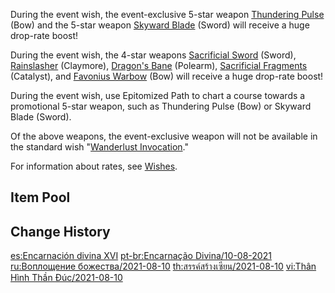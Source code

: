 {{Wish
|name              = Epitome Invocation 2021-08-10
|image             = Epitome Invocation 2021-08-10.png
|type              = Weapon Event
|duration          = event
|time_start        = 2021-08-10 18:00:00
|time_end          = 2021-08-31 14:59:59
|link              = https://www.hoyolab.com/article/666958
|preceding         = Epitome Invocation/2021-07-21
|alongside         = Tapestry of Golden Flames/2021-08-10
|succeeding        = Epitome Invocation/2021-09-01
}}
During the event wish, the event-exclusive 5-star weapon [[Thundering Pulse]] (Bow) and the 5-star weapon [[Skyward Blade]] (Sword) will receive a huge drop-rate boost!

During the event wish, the 4-star weapons [[Sacrificial Sword]] (Sword), [[Rainslasher]] (Claymore), [[Dragon's Bane]] (Polearm), [[Sacrificial Fragments]] (Catalyst), and [[Favonius Warbow]] (Bow) will receive a huge drop-rate boost!

During the event wish, use Epitomized Path to chart a course towards a promotional 5-star weapon, such as Thundering Pulse (Bow) or Skyward Blade (Sword).

Of the above weapons, the event-exclusive weapon will not be available in the standard wish "[[Wanderlust Invocation]]."

For information about rates, see [[Wishes]].

==Item Pool==
{{Wish Pool
|^Thundering Pulse
|^Skyward Blade
|^Sacrificial Sword
|^Rainslasher
|^Dragon's Bane
|^Sacrificial Fragments
|^Favonius Warbow
|Amos' Bow
|Aquila Favonia
|Lost Prayer to the Sacred Winds
|Primordial Jade Winged-Spear
|Skyward Atlas
|Skyward Harp
|Skyward Pride
|Skyward Spine
|Wolf's Gravestone
|Barbara
|Beidou
|Bennett
|Chongyun
|Diona
|Fischl
|Ningguang
|Noelle
|Razor
|Rosaria
|Sucrose
|Xiangling
|Xingqiu
|Xinyan
|Yanfei
|Eye of Perception
|Favonius Codex
|Favonius Greatsword
|Favonius Lance
|Favonius Sword
|Lion's Roar
|Rust
|Sacrificial Bow
|Sacrificial Greatsword
|The Bell
|The Flute
|The Stringless
|The Widsith
|Black Tassel
|Bloodtainted Greatsword
|Cool Steel
|Debate Club
|Emerald Orb
|Ferrous Shadow
|Harbinger of Dawn
|Magic Guide
|Raven Bow
|Sharpshooter's Oath
|Skyrider Sword
|Slingshot
|Thrilling Tales of Dragon Slayers
}}

==Change History==
{{Change History|2.0}}

[[es:Encarnación divina XVI]]
[[pt-br:Encarnação Divina/10-08-2021]]
[[ru:Воплощение божества/2021-08-10]]
[[th:สรรค์สร้างเซียน/2021-08-10]]
[[vi:Thân Hình Thần Đúc/2021-08-10]]